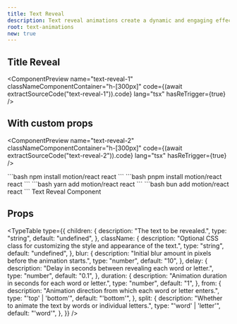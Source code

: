 ```yaml
---
title: Text Reveal
description: Text reveal animations create a dynamic and engaging effect as text appears on the screen. This technique can be used to draw attention to specific content or enhance the overall user experience.
root: text-animations
new: true
---
```



## Title Reveal

<ComponentPreview
  name="text-reveal-1"
  classNameComponentContainer="h-[300px]"
  code={(await extractSourceCode("text-reveal-1")).code}
  lang="tsx"
  hasReTrigger={true}
/>

## With custom props

<ComponentPreview
  name="text-reveal-2"
  classNameComponentContainer="h-[300px]"
  code={(await extractSourceCode("text-reveal-2")).code}
  lang="tsx"
  hasReTrigger={true}
/>

<Steps>
  <Step>
    <Tabs items={["npm", "pnpm", "yarn", "bun"]}>
      <Tab>
        ```bash
        npm install motion/react react
        ```
      </Tab>
      <Tab>
      ```bash 
      pnpm install motion/react react
      ```
      </Tab>
      <Tab>
      ```bash 
      yarn add motion/react react
      ```
      </Tab>
      <Tab>
      ```bash 
      bun add motion/react react
      ```
      </Tab>
    </Tabs>
  </Step>
  <Step>
    Text Reveal Component
    <ComponentSource
      code={(await extractSourceCode("text-reveal")).code}
      className="bg-fd-secondary/50"
    />
  </Step>
</Steps>

## Props

<TypeTable
  type={{
    children: {
      description: "The text to be revealed.",
      type: "string",
      default: "undefined",
    },
    className: {
      description: "Optional CSS class for customizing the style and appearance of the text.",
      type: "string",
      default: "undefined",
    },
    blur: {
      description: "Initial blur amount in pixels before the animation starts.",
      type: "number",
      default: "10",
    },
    delay: {
      description: "Delay in seconds between revealing each word or letter.",
      type: "number",
      default: "0.1",
    },
    duration: {
      description: "Animation duration in seconds for each word or letter.",
      type: "number",
      default: "1",
    },
    from: {
      description: "Animation direction from which each word or letter enters.",
      type: "'top' | 'bottom'",
      default: "'bottom'",
    },
    split: {
      description: "Whether to animate the text by words or individual letters.",
      type: "'word' | 'letter'",
      default: "'word'",
    },
  }}
/>